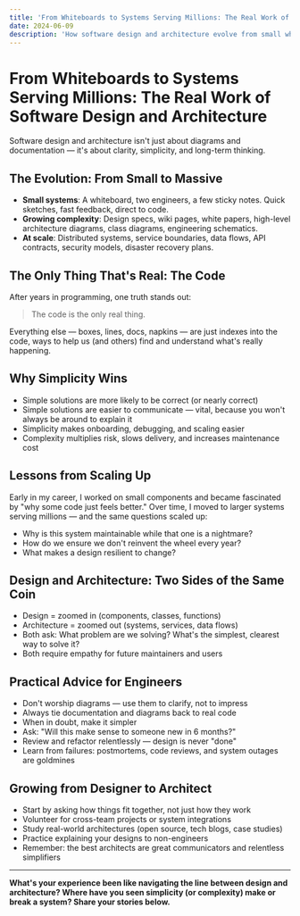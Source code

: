 ```yaml
---
title: 'From Whiteboards to Systems Serving Millions: The Real Work of Software Design and Architecture'
date: 2024-06-09
description: 'How software design and architecture evolve from small whiteboard sessions to platforms at scale. Why simplicity, clarity, and code matter most, and how to grow from designer to architect.'
---
```


# From Whiteboards to Systems Serving Millions: The Real Work of Software Design and Architecture

Software design and architecture isn't just about diagrams and documentation — it's about clarity, simplicity, and long-term thinking.

## The Evolution: From Small to Massive

- **Small systems**: A whiteboard, two engineers, a few sticky notes. Quick sketches, fast feedback, direct to code.
- **Growing complexity**: Design specs, wiki pages, white papers, high-level architecture diagrams, class diagrams, engineering schematics.
- **At scale**: Distributed systems, service boundaries, data flows, API contracts, security models, disaster recovery plans.

## The Only Thing That's Real: The Code

After years in programming, one truth stands out:

> The code is the only real thing.

Everything else — boxes, lines, docs, napkins — are just indexes into the code, ways to help us (and others) find and understand what's really happening.

## Why Simplicity Wins

- Simple solutions are more likely to be correct (or nearly correct)
- Simple solutions are easier to communicate — vital, because you won't always be around to explain it
- Simplicity makes onboarding, debugging, and scaling easier
- Complexity multiplies risk, slows delivery, and increases maintenance cost

## Lessons from Scaling Up

Early in my career, I worked on small components and became fascinated by "why some code just feels better." Over time, I moved to larger systems serving millions — and the same questions scaled up:

- Why is this system maintainable while that one is a nightmare?
- How do we ensure we don't reinvent the wheel every year?
- What makes a design resilient to change?

## Design and Architecture: Two Sides of the Same Coin

- Design = zoomed in (components, classes, functions)
- Architecture = zoomed out (systems, services, data flows)
- Both ask: What problem are we solving? What's the simplest, clearest way to solve it?
- Both require empathy for future maintainers and users

## Practical Advice for Engineers

- Don't worship diagrams — use them to clarify, not to impress
- Always tie documentation and diagrams back to real code
- When in doubt, make it simpler
- Ask: "Will this make sense to someone new in 6 months?"
- Review and refactor relentlessly — design is never "done"
- Learn from failures: postmortems, code reviews, and system outages are goldmines

## Growing from Designer to Architect

- Start by asking how things fit together, not just how they work
- Volunteer for cross-team projects or system integrations
- Study real-world architectures (open source, tech blogs, case studies)
- Practice explaining your designs to non-engineers
- Remember: the best architects are great communicators and relentless simplifiers

---

**What's your experience been like navigating the line between design and architecture? Where have you seen simplicity (or complexity) make or break a system? Share your stories below.**
